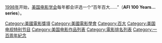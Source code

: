 [[1998年|1998年]]开始，[[美国电影学会|美国电影学会]]每年都会评选一个“百年百大……”（'''AFI 100 Years... series'''）。

[[Category:美國電影獎項|Category:美國電影獎項]]
[[Category:美國電影學會|Category:美國電影學會]]
[[Category:百大|Category:百大]]
[[Category:美国电视特别节目|Category:美国电视特别节目]]
[[Category:美国电影作品列表|Category:美国电影作品列表]]
[[Category:電影排名列表|Category:電影排名列表]]
[[Category:一百周年紀念|Category:一百周年紀念]]